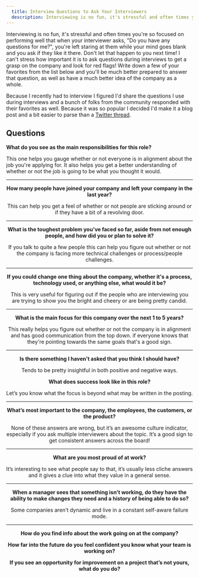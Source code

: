 ```yaml
---
  title: Interview Questions to Ask Your Interviewers
  description: Interviewing is no fun, it's stressful and often times you're so focused on performing well that when your interviewer asks, \"Do you have any questions for me?\", you're left staring at them while your mind goes blank and you ask if they like it there.
---
```


Interviewing is no fun, it's stressful and often times you're so focused on performing well that when your interviewer asks, "Do you have any questions for me?", you're left staring at them while your mind goes blank and you ask if they like it there. Don't let that happen to you next time! I can't stress how important it is to ask questions during interviews to get a grasp on the company and look for red flags! Write down a few of your favorites from the list below and you'll be much better prepared to answer that question, as well as have a much better idea of the company as a whole.

Because I recently had to interview I figured I'd share the questions I use during interviews and a bunch of folks from the community responded with their favorites as well. Because it was so popular I decided I'd make it a blog post and a bit easier to parse than a [Twitter thread](https://twitter.com/kurtkemple/status/1233753578210242560).

## Questions

**What do you see as the main responsibilities for this role?**

This one helps you gauge whether or not everyone is in alignment about the job you're applying for. It also helps you get a better understanding of whether or not the job is going to be what you thought it would.

<Tweet align="center" tweetLink="kurtkemple/status/1233753578898100226" />

---

**How many people have joined your company and left your company in the last year?**

This can help you get a feel of whether or not people are sticking around or if they have a bit of a revolving door.

<Tweet align="center" tweetLink="kurtkemple/status/1233753579665707008" />

---

**What is the toughest problem you've faced so far, aside from not enough people, and how did you or plan to solve it?**

If you talk to quite a few people this can help you figure out whether or not the company is facing more technical challenges or process/people challenges.

<Tweet align="center" tweetLink="kurtkemple/status/1233753580575825920" />

---

**If you could change one thing about the company, whether it's a process, technology used, or anything else, what would it be?**

This is very useful for figuring out if the people who are interviewing you are trying to show you the bright and cheery or are being pretty candid.

<Tweet align="center" tweetLink="kurtkemple/status/1233753581309788161" />

---

**What is the main focus for this company over the next 1 to 5 years?**

This really helps you figure out whether or not the company is in alignment and has good communication from the top down. if everyone knows that they're pointing towards the same goals that's a good sign.

<Tweet align="center" tweetLink="kurtkemple/status/1233753582069002241" />

---

**Is there something I haven’t asked that you think I should have?**

Tends to be pretty insightful in both positive and negative ways.

**What does success look like in this role?**

Let’s you know what the focus is beyond what may be written in the posting.

<Tweet align="center" tweetLink="laurieontech/status/1233768405179805697" />

---

**What’s most important to the company, the employees, the customers, or the product?**

None of these answers are wrong, but it’s an awesome culture indicator, especially if you ask multiple interviewers about the topic. It’s a good sign to get consistent answers across the board!

<Tweet align="center" tweetLink="cassidoo/status/1233756716732440577" />

---

**What are you most proud of at work?**

It’s interesting to see what people say to that, it’s usually less cliche answers and it gives a clue into what they value in a general sense.

<Tweet align="center" tweetLink="maddysaurus/status/1233982614782042112" />

---

**When a manager sees that something isn’t working, do they have the ability to make changes they need and a history of being able to do so?**

Some companies aren’t dynamic and live in a constant self-aware failure mode.

<Tweet align="center" tweetLink="heapwolf/status/1234004787924021248" />

---

**How do you find info about the work going on at the company?**

**How far into the future do you feel confident you know what your team is working on?**

**If you see an opportunity for improvement on a project that’s not yours, what do you do?**

<Tweet align="center" tweetLink="jlengstorf/status/1437746214523609092" />
